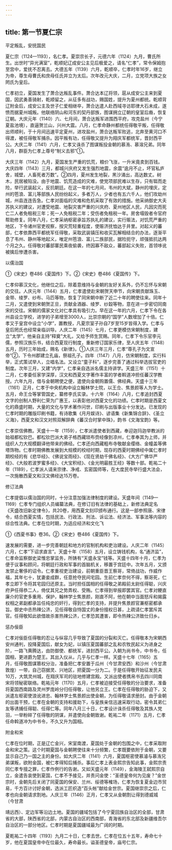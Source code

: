 ```yaml
---
---
---
```

title: 第一节夏仁宗
---



平定叛乱，安抚国民

夏仁宗（1124—1193），名仁孝。夏崇宗长子，元德六年（1124）九月，曹氏所生。出世时“异光满室”，乾顺妃辽成安公主见后极爱之，请名“仁孝”，常令保姆抱至宫中，爱抚不忍离去。大德五年（1139）六月，乾顺卒，仁孝时年16岁，继立为帝，尊生母曹氏和庶母任氏并立为太后。次年改元大庆，二月，立党项大族之女罔氏为皇后。

仁孝初立，夏国发生了萧合达叛乱事件。萧合达本辽将领，扈从成安公主来到夏国，因武勇善骑射，乾顺留之，从征多有战功，赐国姓，提升为夏州都统。乾顺背辽附金后，成安公主及世子仁爱相继卒，萧合达遣人赴西域寻访耶律大石未成，遂愤而据夏州城叛。他联络阴山和河东的契丹部族，图谋拥立辽朝的皇室后裔，恢复辽朝。大庆元年（1140）六、七月间，萧合达叛军进围西平府，攻克盐州（今宁夏盐池境），直逼贺兰山，兴州大震。八月，仁孝命静州都统任得敬平叛，任得敬出师顺利，于十月间迅速平定夏州，进攻盐州，萧合达叛军败逃，北奔至黄河口不得渡，被任得敬军捕杀。因平叛有功，任得敬又提升为翔庆军都统军，晋封西平公。大庆二年（1141）六月，仁孝又诛杀了图谋叛投金朝的慕洧、慕溶兄弟。同年八月，群臣为仁孝上尊号“制义去邪”①。

大庆三年（1142）九月，夏国发生严重的饥荒，粮价飞涨，一升米竟卖到百钱。大庆四年（1143）三月，都城兴庆府又发生强烈地震，余震“逾月不止，坏官私庐舍，城壁，人畜死者万数”。②四月，夏州发生地裂，黑沙涌出，高达数丈。树木，民居被陷没。由于地震、饥荒造成的灾难，使党项部民难以生存，只有铤而走险，举行武装起义，反抗朝廷。在这一年的七月间，韦州的大斌，静州的埋庆，定州的竾浪、富儿等部族人民纷纷起义，多者万人，少者也有五六千人，他们攻劫州城，州县连连告急。仁孝对面临的灾难和危机采取了有效的措施。他采纳御史大夫苏执义的建议，对遭受地震、地裂灾害严重的兴庆府、夏州地区人民，凡因灾而死亡二人者免租税三年；死一人免租税二年；受伤者免租税一年。房舍塌毁者令官府帮助修复。同年八月，仁孝采纳枢密承旨苏执礼的建议，实行赈法，对饥荒严重的地区，下令诸州官吏视察，按灾荒轻重程度，使赈济抚恤达于井里。对起义的蕃部，仁孝依靠西平都统军任得敬，采取武装镇压和收买瓦解相结合的办法，逐渐平息了韦州、静州等地起义，唯定州竾浪、富儿二族部民，据险扼守，顽强抵抗达两个月之久。任得敬对蕃部寨民乘夜偷袭，终因寡不敌众，蕃部起义失败，首领哆讹被擒后惨遭杀害。

以儒治国

①《宋史》卷486《夏国传》下。②《宋史》卷486《夏国传》下。

仁孝仰慕汉文化，他继位之后，除着意维持与金朝的友好关系外，仍不忘怀与宋朝的交往。人庆元年（1144）五月，仁孝遣使赴宋朝贺天申节，向宋朝贡献珠玉、金带、绫罗、纱布、马匹等物，恢复了同宋朝中断了近二十年的聘使往来。同年十二月，又遣使到宋朝贺正旦，贡献金酒器、绫罗、纱縠等物，意在进一步密切同南宋的交往。宋朝的儒家文化对仁孝具有吸引力。早在这一年的六月，仁孝下令在各州县设立学校，进学的子弟增至3000人，比崇宗朝的“国学”人数增加了十倍。仁孝又于皇宫中设立“小学”，置教授，凡夏宗室子孙自7岁至15岁皆得入学。仁孝与皇后罔氏也经常亲临训导。人庆二年（1145）七月，仁孝更模仿宋朝制度，建立“太学”，他亲自主持“释奠”大礼，又给予师生赏赐。同年，仁孝下令乐官李元儒，参照汉族乐书，结合西夏现行制度，重新修订国家乐律，至人庆五年（1148）五月，历时三年始成，赐名《新律》。①人庆三年三月，仁孝“尊孔子为文宣帝”②，下令州郡建立孔庙，祭祖孔子。四年（1147）八月，仿宋朝制度，实行科举，正式策试举人，立唱名法。又设立“童子科”，逐步完善了通过科举选拔官吏的制度。次年三月，又建“内学”，仁孝亲自选派名儒主持讲学。天盛三年（1151）十二月，仁孝委任家学深厚，汉文和西夏文字著作丰富的学者斡道冲担任蕃汉学教授。六年九月，借与金朝聘使之便，遣使向金朝购置儒、佛经典。天盛十三年（1161）正月，仁孝于中央机构中设立翰林学士院，以王佥、焦景颜等人为学士。五月，命王佥等掌管国史，纂修李氏实录。十六年（1164）八月，仁孝追封西夏文字的创制人野利仁荣为广惠王，以表彰他对西夏文化的功绩。仁孝时期是西夏文化的鼎盛时期，大量的文化与学术著作问世，印刷与出版事业十分发达。已发现的仁孝时期的雕版印刷书籍，有诗歌集《月月娱诗》、谚语集《新集锦合辞》、《圣立义海》，西夏文和汉文对照双解辞典《蕃汉合时掌中珠》，韵书《文海宝韵》等。

仁孝崇信佛教。天盛十一年（1159），仁孝派遣使者到西藏，奉迎迦玛迦举教派的始祖都松钦巴。都松钦巴派大弟子格西藏琐布赍经像到凉州，仁孝奉其为上师，并组织人力大规模翻译他带来的佛经。仁孝还向西藏粗布寺敬献金缨络、金幢盖等佛塔饰物。仁孝时期佛教发展到大规模的校经时期，现存的西夏时期佛经中属仁孝时期校经的有《悲华经》、《佛说宝雨经》、《现在贤劫千佛名经》、《大方广佛华严经》、《大般若波罗蜜多经》、《大宝积经》、《金光明最胜王经》等数十部。乾祐二十年（1189），仁孝派人请来宗律、净戒、玄密国师等，在大度民寺举行盛大法会，一次施散西夏文和汉文佛经达15万卷。

修订法典

仁孝提倡以儒治国的同时，十分注意加强法律制度的建设。天盛年间（1149—1169）仁孝专门组织人员编纂法典，在修订旧有法律的基础上，新修法典定名《天盛改旧新定律令》，共20卷，用西夏文刻印颁布通行。这是一部参照唐、宋律令，结合西夏实情，包括民法、行政法、刑法、诉讼法、经济法、军事法等内容的综合性法典。仁孝在位时期，为适应经济和文化飞

①《西夏书事》卷36。②《宋史》卷486《夏国传》下。

速发展的需要，进一步完善朝廷和地方的官制机构和吏治建设。人庆二年（1145）六月，仁孝“下诏求直言”。天盛十年（1158）五月，设立铸钱机构，名“通济监”，仁孝命监察御史梁惟忠掌监务，所铸有“天盛永宝”钱等。天盛十四年十月，仁孝为便于议事和顾问，将朝廷行政和军事的首脑机关，移置于宫廷中。次年五月，又颁发禁止奢侈的诏令。仁孝重视吏治建设，前朝重臣晋王察哥，常倚战功，作威作福，其年七十，犹妻妾成群，任意抢夺民间宅园。生前仁孝奈何不得，察哥死，仁孝立即下令将其宅园归还原主。当时担任国相的任得敬之弟殿前太尉任得聪，兴庆府尹任得恭二人，倚仗其兄之势弄权、受贿。仁孝得到举报即罢其官。仁孝对鲠直廉介的官吏多重用、保护，翰林学士焦景颜，刚直不阿，他在朝中当面怒斥和揭露权相之弟副都承旨任纯忠的奸行，得到仁孝的支持，并提升焦景颜官兼枢密都承旨。御史中丞热辣公济，见任得敬自恃国丈的身份擅权日甚，上疏请仁孝罢斥其官。任得敬知此欲借故杀害热辣公济，仁孝恐其遭害，即令热辣公济致仕归乡。

惩办佞臣

仁孝对佞臣任得敬的忍让与纵容几乎导致了夏国的分裂和灭亡。任得敬本为宋朝西安州通判，投降夏国后，献女为妃，以镇压夏国蕃部之乱和农牧民起义为进身之阶，一路飞黄腾达，由防御使、都统军，进封西平公。入朝为尚书令，中书令，任国相，更进爵为楚王。其出入仪从，几乎与仁孝一样。天盛十七年（1165）五月，任得敬图谋篡权分治，准备把仁孝安置于瓜州（今甘肃安西）和沙州（今甘肃敦煌）一带，自己窃据灵、兴地区，把夏国一分为二。于是任得敬开始征发民夫10万，大筑灵州城，在翔庆军司的驻地修建宫殿。又派出使者携帛书去四川同南宋将领秘密联络。乾祐元年（1170）五月，仁孝被迫接受任得敬的分治要求，准备将夏国西南路及灵州罗庞岭分归任得敬，让他另立王。仁孝在任得敬的胁迫下，又派遣左枢密使浪讹进忠、翰林学士焦景颜出使金朝，为任得敬请求册封。由于金朝的出面干预，仁孝在金朝的支持和援助下，与皇族亲信迅速采取行动，密令其弟仁友等诱捕任得聪、任得仁等。同年八月三十日，仁孝设计诛杀任得敬及其族人党羽，一举粉碎了任得敬的阴谋，并遣使向金朝致谢。乾祐二年（1171）五月，仁孝任命斡道冲为中书令，不久又升为国相。

附金和宋

仁孝在位时期，正是辽亡金兴，宋室南渡，夏国处于金朝的包围之中，仁孝采取附金和宋之策。这个时期夏国与金朝聘使往来十分频繁，仁孝既要依附于金朝，又要显示自己乃一国之主的身份。如大庆二年（1141）六月，夏国枢密使慕濬与慕洧兄弟谋叛，欲附金国，被仁孝得知后捕杀。事后仁孝上表金熙宗告知此事，金熙宗责同仁孝专擅之罪，仁孝作例行的告谢。又如天盛元年（1149），金海陵王弑熙宗自立，金遣告哀使到夏国，仁孝不予接见，并责问金使：“圣德皇帝何为见废？”金世宗时，金朝先后关闭了同夏国的保安、兰州、绥德等榷场，仁孝为恢复夏金边市贸易，千方百计讨好金朝，选派工匠织造“百头帐”献给金世宗。夏国继崇宗之后，仁孝也向金朝请求割地。人庆三年（1146）正月，仁孝又从金朝割让得到德威城（今甘肃

靖远西）、定边军等沿边土地。夏国的疆域包括了今宁夏回族自治区的全部，甘肃省的大部，陕西省的北部，内蒙古自治区的西南部，青海省的东北部及新疆维吾尔自治区的一部分地区。仁孝时期是夏国疆域最为广阔的时期。

夏乾祐二十四年（1193）九月二十日，仁孝去世。仁孝在位五十五年，寿命七十岁，他在夏国皇帝中在位最久，寿命最长。谥圣德皇帝，庙号仁宗。